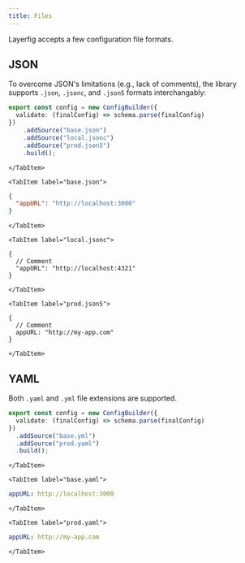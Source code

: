 ```yaml
---
title: Files
---
```



Layerfig accepts a few configuration file formats.


## JSON

To overcome JSON's limitations (e.g., lack of comments), the library supports `.json`, `.jsonc`, and `.json5` formats interchangably:


<Tabs>
    <TabItem label="config.ts">

```ts
export const config = new ConfigBuilder({
  validate: (finalConfig) => schema.parse(finalConfig)
})
    .addSource("base.json")
    .addSource("local.jsonc")
    .addSource("prod.json5")
    .build();
```

    </TabItem>

    <TabItem label="base.json">

```json
{
  "appURL": "http://localhost:3000"
}
```

    </TabItem>

    <TabItem label="local.jsonc">

```jsonc
{
  // Comment
  "appURL": "http://localhost:4321"
}
```

    </TabItem>

    <TabItem label="prod.json5">

```jsonc
{
  // Comment
  appURL: "http://my-app.com"
}
```

    </TabItem>
</Tabs>



## YAML

Both `.yaml` and `.yml` file extensions are supported.

<Tabs>
    <TabItem label="config.ts">

```ts
export const config = new ConfigBuilder({
  validate: (finalConfig) => schema.parse(finalConfig)
})
  .addSource("base.yml")
  .addSource("prod.yaml")
  .build();
```

    </TabItem>

    <TabItem label="base.yaml">

```yml
appURL: http://localhost:3000
```

    </TabItem>

    <TabItem label="prod.yaml">

```yaml
appURL: http://my-app.com
```

    </TabItem>
</Tabs>
